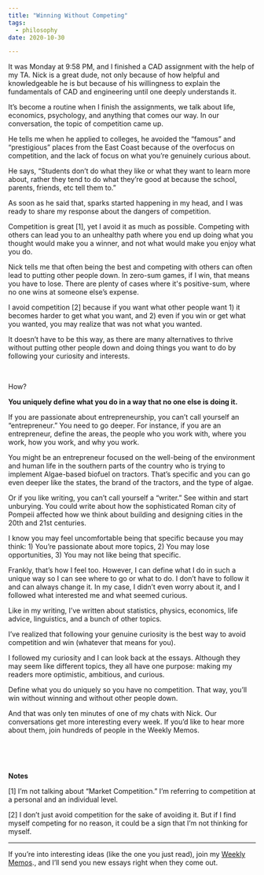 ```yaml
---
title: "Winning Without Competing"
tags:
  - philosophy
date: 2020-10-30

---
```

It was Monday at 9:58 PM, and I finished a CAD assignment with the help of my TA. Nick is a great dude, not only because of how helpful and knowledgeable he is but because of his willingness to explain the fundamentals of CAD and engineering until one deeply understands it. 

It’s become a routine when I finish the assignments, we talk about life, economics, psychology, and anything that comes our way. In our conversation, the topic of competition came up. 

He tells me when he applied to colleges, he avoided the “famous” and “prestigious” places from the East Coast because of the overfocus on competition, and the lack of focus on what you’re genuinely curious about. 

He says, “Students don’t do what they like or what they want to learn more about, rather they tend to do what they’re good at because the school, parents, friends, etc tell them to.”

As soon as he said that, sparks started happening in my head, and I was ready to share my response about the dangers of competition. 

Competition is great [1], yet I avoid it as much as possible. Competing with others can lead you to an unhealthy path where you end up doing what you thought would make you a winner, and not what would make you enjoy what you do. 

Nick tells me that often being the best and competing with others can often lead to putting other people down. In zero-sum games, if I win, that means you have to lose. There are plenty of cases where it's positive-sum, where no one wins at someone else’s expense. 

I avoid competition [2] because if you want what other people want 1) it becomes harder to get what you want, and 2) even if you win or get what you wanted, you may realize that was not what you wanted. 

It doesn’t have to be this way, as there are many alternatives to thrive without putting other people down and doing things you want to do by following your curiosity and interests. 

<p>&nbsp;  </p>


How?

**You uniquely define what you do in a way that no one else is doing it.**

If you are passionate about entrepreneurship, you can’t call yourself an “entrepreneur.” You need to go deeper. For instance, if you are an entrepreneur, define the areas, the people who you work with, where you work, how you work, and why you work. 

You might be an entrepreneur focused on the well-being of the environment and human life in the southern parts of the country who is trying to implement Algae-based biofuel on tractors. That’s specific and you can go even deeper like the states, the brand of the tractors, and the type of algae. 

Or if you like writing, you can’t call yourself a “writer.” See within and start unburying. You could write about how the sophisticated Roman city of Pompeii affected how we think about building and designing cities in the 20th and 21st centuries. 

I know you may feel uncomfortable being that specific because you may think: 1) You’re passionate about more topics, 2) You may lose opportunities, 3) You may not like being that specific. 

Frankly, that’s how I feel too. However, I can define what I do in such a unique way so I can see where to go or what to do. I don’t have to follow it and can always change it. In my case, I didn’t even worry about it, and I followed what interested me and what seemed curious. 

Like in my writing, I’ve written about statistics, physics, economics, life advice, linguistics, and a bunch of other topics. 

I’ve realized that following your genuine curiosity is the best way to avoid competition and win (whatever that means for you). 

I followed my curiosity and I can look back at the essays. Although they may seem like different topics, they all have one purpose: making my readers more optimistic, ambitious, and curious. 

Define what you do uniquely so you have no competition. That way, you’ll win without winning and without other people down. 

And that was only ten minutes of one of my chats with Nick. Our conversations get more interesting every week. If you’d like to hear more about them, join hundreds of people in the Weekly Memos.



<p>&nbsp;  </p>
<p>&nbsp;  </p>

**Notes**

[1] I’m not talking about “Market Competition.” I’m referring to competition at a personal and an individual level.

[2] I don’t just avoid competition for the sake of avoiding it. But if I find myself competing for no reason, it could be a sign that I’m not thinking for myself. 

---
If you’re into interesting ideas (like the one you just read), join my <a href="https://juandavidcampolargo.substack.com/" target="_blank">Weekly Memos</a>., and I’ll send you new essays right when they come out. 

